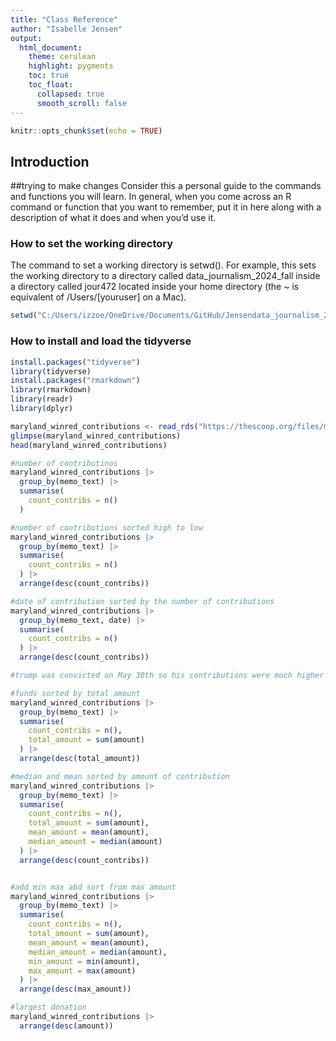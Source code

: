 ```yaml
---
title: "Class Reference"
author: "Isabelle Jensen"
output:
  html_document:
    theme: cerulean
    highlight: pygments
    toc: true
    toc_float:
      collapsed: true
      smooth_scroll: false
---
```


```r
knitr::opts_chunk$set(echo = TRUE)
```

## Introduction
##trying to make changes
Consider this a personal guide to the commands and functions you will learn. In general, when you come across an R command or function that you want to remember, put it in here along with a description of what it does and when you'd use it.

### How to set the working directory

The command to set a working directory is setwd(). For example, this sets the working directory to a directory called data_journalism_2024_fall inside a directory called jour472 located inside your home directory (the ~ is equivalent of /Users/[youruser] on a Mac).

```r
setwd("C:/Users/izzoe/OneDrive/Documents/GitHub/Jensendata_journalism_2024_fall")

```

### How to install and load the tidyverse

```r
install.packages("tidyverse")
library(tidyverse)
install.packages("rmarkdown")
library(rmarkdown)
library(readr)
library(dplyr)
```


```r
maryland_winred_contributions <- read_rds("https://thescoop.org/files/maryland_winred.rds")
glimpse(maryland_winred_contributions)
head(maryland_winred_contributions)

#number of contributinos
maryland_winred_contributions |>
  group_by(memo_text) |>
  summarise(
    count_contribs = n()
  )

#number of contributions sorted high to low
maryland_winred_contributions |>
  group_by(memo_text) |>
  summarise(
    count_contribs = n()
  ) |>
  arrange(desc(count_contribs))

#date of contribution sorted by the number of contributions
maryland_winred_contributions |>
  group_by(memo_text, date) |>
  summarise(
    count_contribs = n()
  ) |>
  arrange(desc(count_contribs))

#trump was convicted on May 30th so his contributions were much higher than usually on May 30th and May 31st

#funds sorted by total amount
maryland_winred_contributions |>
  group_by(memo_text) |>
  summarise(
    count_contribs = n(),
    total_amount = sum(amount)
  ) |>
  arrange(desc(total_amount))

#median and mean sorted by amount of contribution
maryland_winred_contributions |>
  group_by(memo_text) |>
  summarise(
    count_contribs = n(),
    total_amount = sum(amount),
    mean_amount = mean(amount),
    median_amount = median(amount)
  ) |>
  arrange(desc(count_contribs))


#add min max abd sort from max amount
maryland_winred_contributions |>
  group_by(memo_text) |>
  summarise(
    count_contribs = n(),
    total_amount = sum(amount),
    mean_amount = mean(amount),
    median_amount = median(amount),
    min_amount = min(amount),
    max_amount = max(amount)
  ) |>
  arrange(desc(max_amount))

#largest donation
maryland_winred_contributions |>
  arrange(desc(amount))

```

